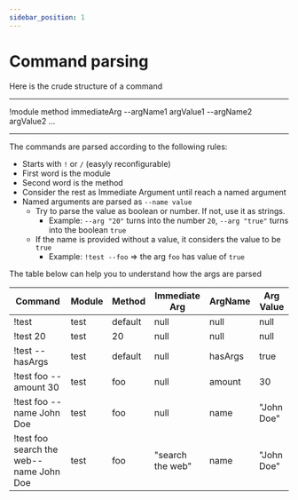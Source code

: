 ```yaml
---
sidebar_position: 1
---
```



# Command parsing

Here is the crude structure of a command

---

<Color color="blue">!module</Color> <Color color="green">method</Color> <Color color="purple">
  immediateArg
</Color> <Color color="brown">--argName1 argValue1</Color> <Color color="orange">
  --argName2 argValue2
</Color> ...

---

The commands are parsed according to the following rules:

- Starts with `!` or `/` (easyly reconfigurable)
- First word is the module
- Second word is the method
- Consider the rest as Immediate Argument until reach a named argument
- Named arguments are parsed as `--name value`
  - Try to parse the value as boolean or number. If not, use it as strings.
    - Example: `--arg "20"` turns into the number `20`, `--arg "true"` turns into the boolean `true`
  - If the name is provided without a value, it considers the value to be `true`
    - Example: `!test --foo` => the arg `foo` has value of `true`

The table below can help you to understand how the args are parsed

| Command                                 | Module                           | Method                               | Immediate Arg    | ArgName | Arg Value  |
| --------------------------------------- | -------------------------------- | ------------------------------------ | ---------------- | ------- | ---------- |
| !test                                   | <Color color="blue">test</Color> | <Color color="green">default</Color> | null             | null    | null       |
| !test 20                                | <Color color="blue">test</Color> | <Color color="green">20</Color>      | null             | null    | null       |
| !test --hasArgs                         | <Color color="blue">test</Color> | <Color color="green">default</Color> | null             | hasArgs | true       |
| !test foo --amount 30                   | <Color color="blue">test</Color> | <Color color="green">foo</Color>     | null             | amount  | 30         |
| !test foo --name John Doe               | <Color color="blue">test</Color> | <Color color="green">foo</Color>     | null             | name    | "John Doe" |
| !test foo search the web--name John Doe | <Color color="blue">test</Color> | <Color color="green">foo</Color>     | "search the web" | name    | "John Doe" |
